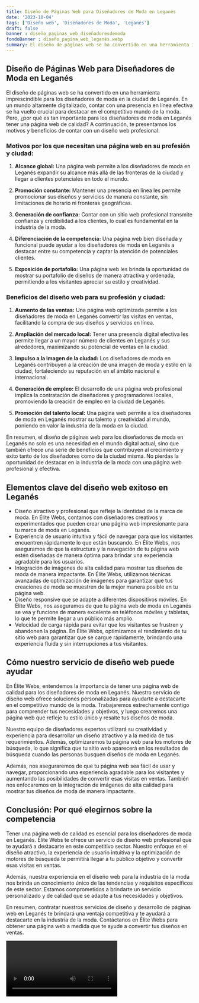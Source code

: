 ```yaml
---
title: Diseño de Páginas Web para Diseñadores de Moda en Leganés
date: '2023-10-04'
tags: ['Diseño web', 'Diseñadores de Moda', 'Leganés']
draft: false
banner : diseño_paginas_web_diseñadoresdemoda
fondoBanner : diseño_pagina_web_leganés.webp
summary: El diseño de páginas web se ha convertido en una herramienta imprescindible para los diseñadores de moda en la ciudad de Leganés. En un mundo altamente digitalizado, contar con una presencia en línea efectiva se ha vuelto crucial para destacar en el competitivo mundo de la moda. Pero, ¿por qué es tan importante para los diseñadores de moda en Leganés tener una página web de calidad? A continuación, te presentamos los motivos y beneficios de contar con un diseño web profesional.
---
```


## Diseño de Páginas Web para Diseñadores de Moda en Leganés

El diseño de páginas web se ha convertido en una herramienta imprescindible para los diseñadores de moda en la ciudad de Leganés. En un mundo altamente digitalizado, contar con una presencia en línea efectiva se ha vuelto crucial para destacar en el competitivo mundo de la moda. Pero, ¿por qué es tan importante para los diseñadores de moda en Leganés tener una página web de calidad? A continuación, te presentamos los motivos y beneficios de contar con un diseño web profesional.

### Motivos por los que necesitan una página web en su profesión y ciudad:

1. **Alcance global:** Una página web permite a los diseñadores de moda en Leganés expandir su alcance más allá de las fronteras de la ciudad y llegar a clientes potenciales en todo el mundo.

2. **Promoción constante:** Mantener una presencia en línea les permite promocionar sus diseños y servicios de manera constante, sin limitaciones de horario ni fronteras geográficas.

3. **Generación de confianza:** Contar con un sitio web profesional transmite confianza y credibilidad a los clientes, lo cual es fundamental en la industria de la moda.

4. **Diferenciación de la competencia:** Una página web bien diseñada y funcional puede ayudar a los diseñadores de moda en Leganés a destacar entre su competencia y captar la atención de potenciales clientes.

5. **Exposición de portafolio:** Una página web les brinda la oportunidad de mostrar su portafolio de diseños de manera atractiva y ordenada, permitiendo a los visitantes apreciar su estilo y creatividad.

### Beneficios del diseño web para su profesión y ciudad:

1. **Aumento de las ventas:** Una página web optimizada permite a los diseñadores de moda en Leganés convertir las visitas en ventas, facilitando la compra de sus diseños y servicios en línea.

2. **Ampliación del mercado local:** Tener una presencia digital efectiva les permite llegar a un mayor número de clientes en Leganés y sus alrededores, maximizando su potencial de ventas en la ciudad.

3. **Impulso a la imagen de la ciudad:** Los diseñadores de moda en Leganés contribuyen a la creación de una imagen de moda y estilo en la ciudad, fortaleciendo su reputación en el ámbito nacional e internacional.

4. **Generación de empleo:** El desarrollo de una página web profesional implica la contratación de diseñadores y programadores locales, promoviendo la creación de empleo en la ciudad de Leganés.

5. **Promoción del talento local:** Una página web permite a los diseñadores de moda en Leganés mostrar su talento y creatividad al mundo, poniendo en valor la industria de la moda en la ciudad.

En resumen, el diseño de páginas web para los diseñadores de moda en Leganés no solo es una necesidad en el mundo digital actual, sino que también ofrece una serie de beneficios que contribuyen al crecimiento y éxito tanto de los diseñadores como de la ciudad misma. No pierdas la oportunidad de destacar en la industria de la moda con una página web profesional y efectiva.

<GifSeo />

<Cta />

## Elementos clave del diseño web exitoso en Leganés

- Diseño atractivo y profesional que refleje la identidad de la marca de moda. En Élite Webs, contamos con diseñadores creativos y experimentados que pueden crear una página web impresionante para tu marca de moda en Leganés.
- Experiencia de usuario intuitiva y fácil de navegar para que los visitantes encuentren rápidamente lo que están buscando. En Élite Webs, nos aseguramos de que la estructura y la navegación de tu página web estén diseñadas de manera óptima para brindar una experiencia agradable para los usuarios.
- Integración de imágenes de alta calidad para mostrar tus diseños de moda de manera impactante. En Élite Webs, utilizamos técnicas avanzadas de optimización de imágenes para garantizar que tus creaciones de moda se muestren de la mejor manera posible en tu página web.
- Diseño responsive que se adapte a diferentes dispositivos móviles. En Élite Webs, nos aseguramos de que tu página web de moda en Leganés se vea y funcione de manera excelente en teléfonos móviles y tabletas, lo que te permite llegar a un público más amplio.
- Velocidad de carga rápida para evitar que los visitantes se frustren y abandonen la página. En Élite Webs, optimizamos el rendimiento de tu sitio web para garantizar que se cargue rápidamente, brindando una experiencia fluida y sin interrupciones a tus visitantes.

## Cómo nuestro servicio de diseño web puede ayudar

En Élite Webs, entendemos la importancia de tener una página web de calidad para los diseñadores de moda en Leganés. Nuestro servicio de diseño web ofrece soluciones personalizadas para ayudarte a destacarte en el competitivo mundo de la moda. Trabajaremos estrechamente contigo para comprender tus necesidades y objetivos, y luego crearemos una página web que refleje tu estilo único y resalte tus diseños de moda.

Nuestro equipo de diseñadores expertos utilizará su creatividad y experiencia para desarrollar un diseño atractivo y a la medida de tus requerimientos. Además, optimizaremos tu página web para los motores de búsqueda, lo que significa que tu sitio web aparecerá en los resultados de búsqueda cuando las personas busquen diseños de moda en Leganés.

Además, nos aseguraremos de que tu página web sea fácil de usar y navegar, proporcionando una experiencia agradable para los visitantes y aumentando las posibilidades de convertir esas visitas en ventas. También nos enfocaremos en la integración de imágenes de alta calidad para mostrar tus diseños de moda de manera impactante.

## Conclusión: Por qué elegirnos sobre la competencia

Tener una página web de calidad es esencial para los diseñadores de moda en Leganés. Élite Webs te ofrece un servicio de diseño web profesional que te ayudará a destacarte en este competitivo sector. Nuestro enfoque en el diseño atractivo, la experiencia de usuario intuitiva y la optimización de motores de búsqueda te permitirá llegar a tu público objetivo y convertir esas visitas en ventas.

Además, nuestra experiencia en el diseño web para la industria de la moda nos brinda un conocimiento único de las tendencias y requisitos específicos de este sector. Estamos comprometidos a brindarte un servicio personalizado y de calidad que se adapte a tus necesidades y objetivos.

En resumen, contratar nuestros servicios de diseño y desarrollo de páginas web en Leganés te brindará una ventaja competitiva y te ayudará a destacarte en la industria de la moda. Contáctanos en Élite Webs para obtener una página web a medida que te ayude a convertir tus diseños en ventas.

<Video />

<CtaBot job='Diseñadores de Moda' city='Leganés'/>

<Gmaps query='Leganés+españa+maps' />